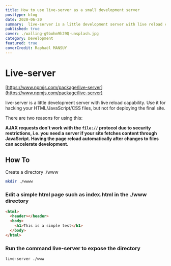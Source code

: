```yaml
---
title: How to use live-server as a small development server
posttype: blog
date: 2020-06-20
summary:  live-server is a little development server with live reload capability. It can be used it for hacking your HTML/JavaScript/CSS files, but not for deploying the final site
published: true
cover: ./walling-g9bohm9h29Q-unsplash.jpg
category: Development
featured: true
coverCredit: Raphaël MANSUY
---
```


# Live-server

[https://www.npmjs.com/package/live-server](https://www.npmjs.com/package/live-server)

live-server is a little development server with live reload capability. Use it for hacking your HTML/JavaScript/CSS files, but not for deploying the final site.

There are two reasons for using this:

**AJAX requests don't work with the `file://` protocol due to security restrictions, i.e. you need a server if your site fetches content through JavaScript. Having the page reload automatically after changes to files can accelerate development.**

## How To

Create a directory ./www 

```bash
mkdir ./wwww
```

### Edit a simple html page such as index.html in the ./www directory

```html
<html>
  <header></header>
  <body>
    <h1>This is a simple test</h1>
  </body>
</html>
```

### Run the command live-server to expose the directory

```bash
live-server ./www

```

